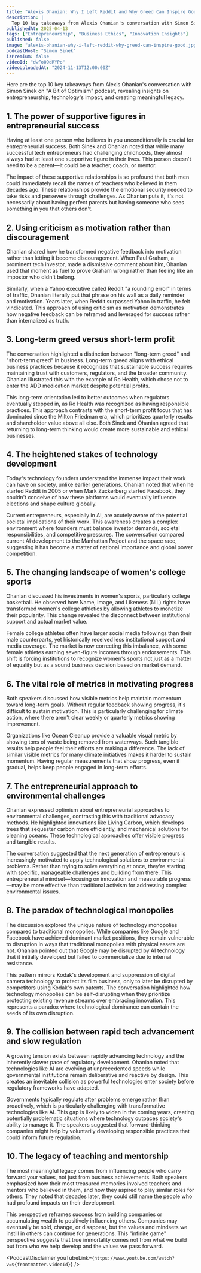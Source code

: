```yaml
---
title: "Alexis Ohanian: Why I Left Reddit and Why Greed Can Inspire Good | A Bit of Optimism Podcast"
description: |
  Top 10 key takeaways from Alexis Ohanian's conversation with Simon Sinek on "A Bit of Optimism" podcast, revealing insights on entrepreneurship, technology's impact, and creating meaningful legacy.
publishedAt: 2025-04-13
tags: ["Entrepreneurship", "Business Ethics", "Innovation Insights"]
published: false
image: "alexis-ohanian-why-i-left-reddit-why-greed-can-inspire-good.jpg"
podcastHost: "Simon Sinek"
isPremium: false
videoId: "dwFo09dRYPo"
videoUploadedAt: "2024-11-13T12:00:00Z"
---
```



<PodcastSummaryPageLayout frontmatter={frontmatter}>

Here are the top 10 key takeaways from Alexis Ohanian's conversation with Simon Sinek on "A Bit of Optimism" podcast, revealing insights on entrepreneurship, technology's impact, and creating meaningful legacy.

## 1. The power of supportive figures in entrepreneurial success

Having at least one person who believes in you unconditionally is crucial for entrepreneurial success. Both Sinek and Ohanian noted that while many successful tech entrepreneurs had challenging childhoods, they almost always had at least one supportive figure in their lives. This person doesn't need to be a parent—it could be a teacher, coach, or mentor.

The impact of these supportive relationships is so profound that both men could immediately recall the names of teachers who believed in them decades ago. These relationships provide the emotional security needed to take risks and persevere through challenges. As Ohanian puts it, it's not necessarily about having perfect parents but having someone who sees something in you that others don't.

## 2. Using criticism as motivation rather than discouragement

Ohanian shared how he transformed negative feedback into motivation rather than letting it become discouragement. When Paul Graham, a prominent tech investor, made a dismissive comment about him, Ohanian used that moment as fuel to prove Graham wrong rather than feeling like an impostor who didn't belong.

Similarly, when a Yahoo executive called Reddit "a rounding error" in terms of traffic, Ohanian literally put that phrase on his wall as a daily reminder and motivation. Years later, when Reddit surpassed Yahoo in traffic, he felt vindicated. This approach of using criticism as motivation demonstrates how negative feedback can be reframed and leveraged for success rather than internalized as truth.

## 3. Long-term greed versus short-term profit

The conversation highlighted a distinction between "long-term greed" and "short-term greed" in business. Long-term greed aligns with ethical business practices because it recognizes that sustainable success requires maintaining trust with customers, regulators, and the broader community. Ohanian illustrated this with the example of Ro Health, which chose not to enter the ADD medication market despite potential profits.

This long-term orientation led to better outcomes when regulators eventually stepped in, as Ro Health was recognized as having responsible practices. This approach contrasts with the short-term profit focus that has dominated since the Milton Friedman era, which prioritizes quarterly results and shareholder value above all else. Both Sinek and Ohanian agreed that returning to long-term thinking would create more sustainable and ethical businesses.

## 4. The heightened stakes of technology development

Today's technology founders understand the immense impact their work can have on society, unlike earlier generations. Ohanian noted that when he started Reddit in 2005 or when Mark Zuckerberg started Facebook, they couldn't conceive of how these platforms would eventually influence elections and shape culture globally.

Current entrepreneurs, especially in AI, are acutely aware of the potential societal implications of their work. This awareness creates a complex environment where founders must balance investor demands, societal responsibilities, and competitive pressures. The conversation compared current AI development to the Manhattan Project and the space race, suggesting it has become a matter of national importance and global power competition.

## 5. The changing landscape of women's college sports

Ohanian discussed his investments in women's sports, particularly college basketball. He observed how Name, Image, and Likeness (NIL) rights have transformed women's college athletics by allowing athletes to monetize their popularity. This change revealed the disconnect between institutional support and actual market value.

Female college athletes often have larger social media followings than their male counterparts, yet historically received less institutional support and media coverage. The market is now correcting this imbalance, with some female athletes earning seven-figure incomes through endorsements. This shift is forcing institutions to recognize women's sports not just as a matter of equality but as a sound business decision based on market demand.

## 6. The vital role of metrics in motivating progress

Both speakers discussed how visible metrics help maintain momentum toward long-term goals. Without regular feedback showing progress, it's difficult to sustain motivation. This is particularly challenging for climate action, where there aren't clear weekly or quarterly metrics showing improvement.

Organizations like Ocean Cleanup provide a valuable visual metric by showing tons of waste being removed from waterways. Such tangible results help people feel their efforts are making a difference. The lack of similar visible metrics for many climate initiatives makes it harder to sustain momentum. Having regular measurements that show progress, even if gradual, helps keep people engaged in long-term efforts.

## 7. The entrepreneurial approach to environmental challenges

Ohanian expressed optimism about entrepreneurial approaches to environmental challenges, contrasting this with traditional advocacy methods. He highlighted innovations like Living Carbon, which develops trees that sequester carbon more efficiently, and mechanical solutions for cleaning oceans. These technological approaches offer visible progress and tangible results.

The conversation suggested that the next generation of entrepreneurs is increasingly motivated to apply technological solutions to environmental problems. Rather than trying to solve everything at once, they're starting with specific, manageable challenges and building from there. This entrepreneurial mindset—focusing on innovation and measurable progress—may be more effective than traditional activism for addressing complex environmental issues.

## 8. The paradox of technological monopolies

The discussion explored the unique nature of technology monopolies compared to traditional monopolies. While companies like Google and Facebook have achieved dominant market positions, they remain vulnerable to disruption in ways that traditional monopolies with physical assets are not. Ohanian pointed out that Google may be disrupted by AI technology that it initially developed but failed to commercialize due to internal resistance.

This pattern mirrors Kodak's development and suppression of digital camera technology to protect its film business, only to later be disrupted by competitors using Kodak's own patents. The conversation highlighted how technology monopolies can be self-disrupting when they prioritize protecting existing revenue streams over embracing innovation. This represents a paradox where technological dominance can contain the seeds of its own disruption.

## 9. The collision between rapid tech advancement and slow regulation

A growing tension exists between rapidly advancing technology and the inherently slower pace of regulatory development. Ohanian noted that technologies like AI are evolving at unprecedented speeds while governmental institutions remain deliberative and reactive by design. This creates an inevitable collision as powerful technologies enter society before regulatory frameworks have adapted.

Governments typically regulate after problems emerge rather than proactively, which is particularly challenging with transformative technologies like AI. This gap is likely to widen in the coming years, creating potentially problematic situations where technology outpaces society's ability to manage it. The speakers suggested that forward-thinking companies might help by voluntarily developing responsible practices that could inform future regulation.

## 10. The legacy of teaching and mentorship

The most meaningful legacy comes from influencing people who carry forward your values, not just from business achievements. Both speakers emphasized how their most treasured memories involved teachers and mentors who believed in them, and how they aspired to play similar roles for others. They noted that decades later, they could still name the people who had profound impacts on their development.

This perspective reframes success from building companies or accumulating wealth to positively influencing others. Companies may eventually be sold, change, or disappear, but the values and mindsets we instill in others can continue for generations. This "infinite game" perspective suggests that true immortality comes not from what we build but from who we help develop and the values we pass forward.

<PodcastDisclaimer
  youTubeLink={`https://www.youtube.com/watch?v=${frontmatter.videoId}`}
/>

</PodcastSummaryPageLayout>

